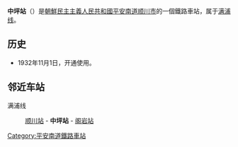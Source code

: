 {{unreferenced|time=2015-01-18T13:48:35+00:00}}
{{朝鮮半島車站資訊
|公司色 = blue
|文字色 = 
|站名 = 中坪站
|圖片 = 
|pxl = 
|圖片說明 =
|前一站 = [[顺川站|顺川]]
|前一站距離 = 10.9
|後一站距離 = 6.7
|後一站 = [[阁岩站|阁岩]]
|所屬路線 = [[满浦线|满浦线]]
|距離 = 10.9
|起點站 = [[顺川站|顺川]]
|諺文 = 중평역
|朝鮮漢字 = 中坪驛
|文觀部式 = 
|馬-賴式 = Chungp'yŏng-yŏk
|副站名 = 
|車站編號 = 
|停站路線數 = 
|所屬公司 = [[朝鮮民主主義人民共和國鐵道省|朝鮮民主主義人民共和國鐵道省]]
|所在地 =[[平安南道|平安南道]][[顺川市|顺川市]]
|車站構造 = 地面车站
|月台配置 = 
|啟用年月日 =1932年11月1日
|廢站年月日 = 
|上下車人次 = 
|統計年度 = 
|轉車 = 
|備註 = 
|全寬備註 = 
}}

'''中坪站'''（{{lang-ko|중평역}}）是[[朝鮮民主主義人民共和國|朝鮮民主主義人民共和國]][[平安南道|平安南道]][[顺川市|顺川市]]的一個鐵路車站，属于[[满浦线|满浦线]]。

==历史==
*1932年11月1日，开通使用。

==邻近车站==
满浦线
:[[顺川站|顺川站]] - '''中坪站''' - [[阁岩站|阁岩站]]

{{朝鲜铁路小作品}}

{{满浦线}}

[[Category:平安南道鐵路車站|Category:平安南道鐵路車站]]